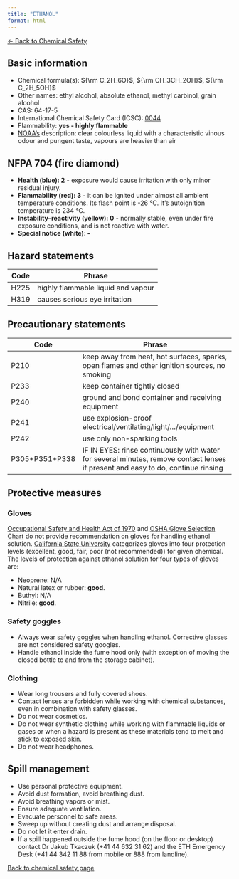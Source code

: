 ```yaml
---
title: "ETHANOL"
format: html
---
```


[← Back to Chemical Safety](../chemical-safety.qmd)


## Basic information
- Chemical formula(s): ${\rm C_2H_6O}$, ${\rm CH_3CH_2OH}$, ${\rm C_2H_5OH}$
- Other names: ethyl alcohol, absolute ethanol, methyl carbinol, grain alcohol
- CAS: 64-17-5
- International Chemical Safety Card (ICSC): [0044](https://www.inchem.org/documents/icsc/icsc/eics0044.htm)
- Flammability: **yes - highly flammable**
- [NOAA's](https://cameochemicals.noaa.gov/chemical/667) description: clear colourless liquid with a characteristic vinous odour and pungent taste, vapours are heavier than air

## NFPA 704 (fire diamond)
- **Health (blue): 2** - exposure would cause irritation with only minor residual injury.
- **Flammability (red): 3** - it can be ignited under almost all ambient temperature conditions. Its flash point is -26 °C. It's autoignition temperature is 234 °C.
- **Instability–reactivity (yellow): 0** - normally stable, even under fire exposure conditions, and is not reactive with water.
- **Special notice (white): -**

## Hazard statements
| Code | Phrase                             |
| ---- | ---------------------------------- |
| H225 | highly flammable liquid and vapour |
| H319 | causes serious eye irritation      |

## Precautionary statements
| Code           | Phrase                                                                                                                           |
| -------------- | -------------------------------------------------------------------------------------------------------------------------------- |
| P210           | keep away from heat, hot surfaces, sparks, open flames and other ignition sources, no smoking                                    |
| P233           | keep container tightly closed                                                                                                    |
| P240           | ground and bond container and receiving equipment                                                                                |
| P241           | use explosion-proof electrical/ventilating/light/.../equipment                                                                   |
| P242           | use only non-sparking tools                                                                                                      |
| P305+P351+P338 | IF IN EYES: rinse continuously with water for several minutes, remove contact lenses if present and easy to do, continue rinsing |

## Protective measures

### Gloves
[Occupational Safety and Health Act of 1970](https://www.osha.gov/sites/default/files/publications/osha3151.pdf) and [OSHA Glove Selection Chart](https://safety.fsu.edu/safety_manual/OSHA%20Glove%20Selection%20Chart.pdf) do not provide recommendation on gloves for handling ethanol solution. [California State University](https://web.csulb.edu/colleges/cnsm/safety/documents/gloves.htm) categorizes gloves into four protection levels (excellent, good, fair, poor (not recommended)) for given chemical. The levels of protection against ethanol solution for four types of gloves are:

- Neoprene: N/A
- Natural latex or rubber: **good**.
- Buthyl: N/A
- Nitrile: **good**.

### Safety goggles
- Always wear safety goggles when handling ethanol. Corrective glasses are not considered safety googles.
- Handle ethanol inside the fume hood only (with exception of moving the closed bottle to and from the storage cabinet).

### Clothing
- Wear long trousers and fully covered shoes.
- Contact lenses are forbidden while working with chemical substances, even in combination with safety glasses.
- Do not wear cosmetics.
- Do not wear synthetic clothing while working with flammable liquids or gases or when a hazard is present as these materials tend to melt and stick to exposed skin.
- Do not wear headphones.

## Spill management
- Use personal protective equipment.
- Avoid dust formation, avoid breathing dust.
- Avoid breathing vapors or mist.
- Ensure adequate ventilation.
- Evacuate personnel to safe areas.
- Sweep up without creating dust and arrange disposal.
- Do not let it enter drain.
- If a spill happened outside the fume hood (on the floor or desktop) contact Dr Jakub Tkaczuk (+41 44 632 31 62) and the ETH Emergency Desk (+41 44 342 11 88 from mobile or 888 from landline).

[Back to chemical safety page](https://github.com/Global-Health-Engineering/group-safety/tree/main/02-chemical-safety)  
